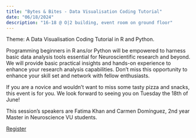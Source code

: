 ```yaml
---
title: "Bytes & Bites - Data Visualisation Coding Tutorial"
date: "06/18/2024"
description: "16-18 @ O|2 building, event room on ground floor"
---
```


Theme: A Data Visualisation Coding Tutorial in R and Python.

Programming beginners in R ans/or Python will be empowered to harness basic data analysis tools essential for Neuroscientific research and beyond. We will provide basic practical insights and hands-on experience to enhance your research analysis capabilities. Don't miss this opportunity to enhance your skill set and network with fellow enthusiasts.

If you are a novice and wouldn’t want to miss some tasty pizza and snacks, this event is for you. We look forward to seeing you on Tuesday the 18th of June!

This session’s speakers are Fatima Khan and Carmen Domínguez, 2nd year Master in Neuroscience VU students.

[Register](https://vu-nl.libcal.com/event/4216258 m)
